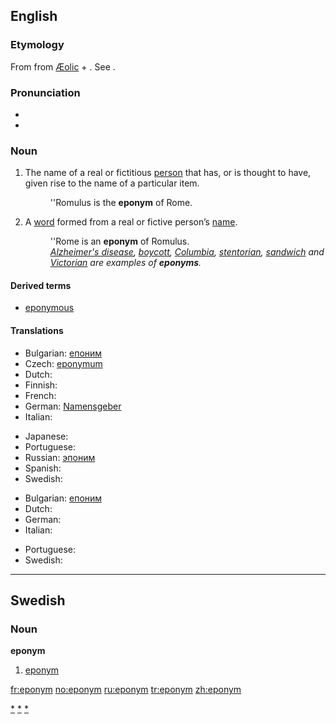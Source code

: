 {{see|Eponym}}
{{wikipedia}}
{{was wotd|2006|November|18}}
==English==

===Etymology===
From {{Gr.}} {{term|sc=Grek|επώνυμος|tr=epṓnymos}} from [[Æolic]] {{term|sc=Grek|επί|tr=epí||upon, to}} + {{term|όνομα|tr=ónoma||name}}.  See {{term|-onym}}.

===Pronunciation===
* {{IPA|/ˈɛpənɪm/}}
* {{audio|en-us-eponym.ogg|Audio (US)}}

===Noun===
{{en-noun}}

# The name of a real or fictitious [[person]] that has, or is thought to have, given rise to the name of a particular item.
#: ''Romulus is the '''eponym''' of Rome.
# A [[word]] formed from a real or fictive person’s [[name]].
#: ''Rome is an '''eponym''' of Romulus.
#: ''[[Alzheimer's disease]], [[boycott]], [[Columbia]], [[stentorian]], [[sandwich]] and [[Victorian]] are examples of '''eponyms'''.''

====Derived terms====
* [[eponymous]]

====Translations====
{{trans-top|name of a person that has given rise to the name of something}}
* Bulgarian: [[епоним]] {{m}}
* Czech: [[eponymum]] {{n}}
* Dutch: {{t+|nl|eponiem|n}}
* Finnish: {{t|fi|eponyymi}}
* French: {{t+|fr|éponyme|m}}
* German: [[Namensgeber]] {{m}}
* Italian: {{t+|it|eponimo|m}}
{{trans-mid}}
* Japanese: {{t-|ja|名祖|sc=Jpan}}
* Portuguese: {{t-|pt|epônimo|m}}
* Russian: [[эпоним]] {{m}}
* Spanish: {{t+|es|epónimo|m}}
* Swedish: {{t-|sv|eponym |c}}
{{trans-bottom}}

{{trans-top|word formed from a person’s name}}
* Bulgarian: [[епоним]] {{m}}
* Dutch: {{t+|nl|eponiem|n}}
* German: {{t-|de|Eponym|n}}
* Italian: {{t+|it|eponimo|m}}
{{trans-mid}}
* Portuguese: {{t-|pt|epônimo|m}}
* Swedish: {{t-|sv|eponym |c}}
{{trans-bottom}}

[[Category:Eponymous terms|*]]
[[Category:Eponyms|*]]

----

==Swedish==

===Noun===
{{sv-noun-reg-er}}
'''eponym''' {{c}}

# [[#English|eponym]]

[[Category:Swedish eponyms|*]]

[[fr:eponym]]
[[no:eponym]]
[[ru:eponym]]
[[tr:eponym]]
[[zh:eponym]]